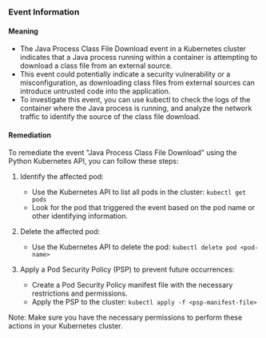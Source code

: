 
### Event Information

#### Meaning

- The Java Process Class File Download event in a Kubernetes cluster indicates that a Java process running within a container is attempting to download a class file from an external source.
- This event could potentially indicate a security vulnerability or a misconfiguration, as downloading class files from external sources can introduce untrusted code into the application.
- To investigate this event, you can use kubectl to check the logs of the container where the Java process is running, and analyze the network traffic to identify the source of the class file download.

#### Remediation

To remediate the event "Java Process Class File Download" using the Python Kubernetes API, you can follow these steps:

1. Identify the affected pod:
   - Use the Kubernetes API to list all pods in the cluster: `kubectl get pods`
   - Look for the pod that triggered the event based on the pod name or other identifying information.

2. Delete the affected pod:
   - Use the Kubernetes API to delete the pod: `kubectl delete pod <pod-name>`

3. Apply a Pod Security Policy (PSP) to prevent future occurrences:
   - Create a Pod Security Policy manifest file with the necessary restrictions and permissions.
   - Apply the PSP to the cluster: `kubectl apply -f <psp-manifest-file>`

Note: Make sure you have the necessary permissions to perform these actions in your Kubernetes cluster.

